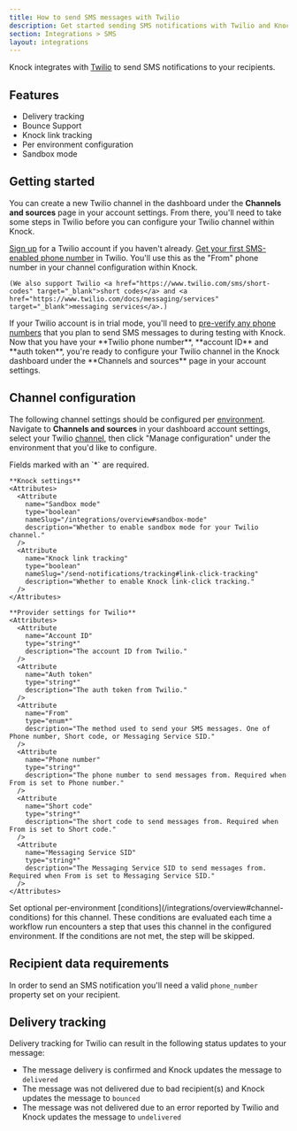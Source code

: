 ```yaml
---
title: How to send SMS messages with Twilio
description: Get started sending SMS notifications with Twilio and Knock.
section: Integrations > SMS
layout: integrations
---
```


Knock integrates with <a href="https://twilio.com/" target="_blank">Twilio</a> to send SMS notifications to your recipients.

## Features

- Delivery tracking
- Bounce Support
- Knock link tracking
- Per environment configuration
- Sandbox mode

## Getting started

You can create a new Twilio channel in the dashboard under the **Channels and sources** page in your account settings. From there, you'll need to take some steps in Twilio before you can configure your Twilio channel within Knock.

<Steps titleSize="h3">
  <Step title="Sign up for Twilio">
    <a href="https://www.twilio.com/try-twilio" target="_blank">Sign up</a> for a Twilio account if you haven't already.
  </Step>
  <Step title="Get a Twilio phone number">
    <a href="https://www.twilio.com/docs/messaging/guides/how-to-use-your-free-trial-account#get-your-free-twilio-phone-number" target="_blank">Get your first SMS-enabled phone number</a> in Twilio. You'll use this as the "From" phone number in your channel configuration within Knock.

    (We also support Twilio <a href="https://www.twilio.com/sms/short-codes" target="_blank">short codes</a> and <a href="https://www.twilio.com/docs/messaging/services" target="_blank">messaging services</a>.)

  </Step>
  <Step title="Verify phone numbers (trial accounts only)">
    If your Twilio account is in trial mode, you'll need to <a href="https://www.twilio.com/docs/messaging/guides/how-to-use-your-free-trial-account#appendix-one-adding-more-verified-personal-phone-numbers-to-your-account" target="_blank">pre-verify any phone numbers</a> that you plan to send SMS messages to during testing with Knock.
  </Step>
  <Step title="Configuring Twilio in Knock">
    Now that you have your **Twilio phone number**, **account ID** and **auth token**, you're ready to configure your Twilio channel in the Knock dashboard under the **Channels and sources** page in your account settings.
  </Step>
</Steps>

## Channel configuration

The following channel settings should be configured per [environment](/concepts/environments). Navigate to **Channels and sources** in your dashboard account settings, select your Twilio [channel](/concepts/channels), then click "Manage configuration" under the environment that you'd like to configure.

<AccordionGroup>
  <Accordion title="Settings">
    Fields marked with an `*` are required.
    
    **Knock settings**
    <Attributes>
      <Attribute
        name="Sandbox mode"
        type="boolean"
        nameSlug="/integrations/overview#sandbox-mode"
        description="Whether to enable sandbox mode for your Twilio channel."
      />
      <Attribute
        name="Knock link tracking"
        type="boolean"
        nameSlug="/send-notifications/tracking#link-click-tracking"
        description="Whether to enable Knock link-click tracking."
      />
    </Attributes>

    **Provider settings for Twilio**
    <Attributes>
      <Attribute
        name="Account ID"
        type="string*"
        description="The account ID from Twilio."
      />
      <Attribute
        name="Auth token"
        type="string*"
        description="The auth token from Twilio."
      />
      <Attribute
        name="From"
        type="enum*"
        description="The method used to send your SMS messages. One of Phone number, Short code, or Messaging Service SID."
      />
      <Attribute
        name="Phone number"
        type="string*"
        description="The phone number to send messages from. Required when From is set to Phone number."
      />
      <Attribute
        name="Short code"
        type="string*"
        description="The short code to send messages from. Required when From is set to Short code."
      />
      <Attribute
        name="Messaging Service SID"
        type="string*"
        description="The Messaging Service SID to send messages from. Required when From is set to Messaging Service SID."
      />
    </Attributes>

  </Accordion>
  <Accordion title="Conditions">
    Set optional per-environment [conditions](/integrations/overview#channel-conditions) for this channel. These conditions are evaluated each time a workflow run encounters a step that uses this channel in the configured environment. If the conditions are not met, the step will be skipped.
  </Accordion>
</AccordionGroup>

## Recipient data requirements

In order to send an SMS notification you'll need a valid `phone_number` property set on your recipient.

## Delivery tracking

Delivery tracking for Twilio can result in the following status updates to your message:

- The message delivery is confirmed and Knock updates the message to `delivered`
- The message was not delivered due to bad recipient(s) and Knock updates the message to `bounced`
- The message was not delivered due to an error reported by Twilio and Knock updates the message to `undelivered`

